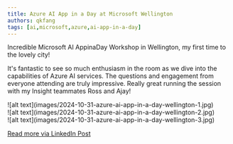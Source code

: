 ```yaml
---
title: Azure AI App in a Day at Microsoft Wellington
authors: qkfang
tags: [ai,microsoft,azure,ai-app-in-a-day]
---
```


Incredible Microsoft AI AppinaDay Workshop in Wellington, my first time to the lovely city!

It's fantastic to see so much enthusiasm in the room as we dive into the capabilities of Azure AI services. The questions and engagement from everyone attending are truly impressive. Really great running the session with my Insight teammates Ross and Ajay!

<div className="img-grid">
  <div className="img-item">
    ![alt text](images/2024-10-31-azure-ai-app-in-a-day-wellington-1.jpg)
  </div>
  <div className="img-item">
    ![alt text](images/2024-10-31-azure-ai-app-in-a-day-wellington-2.jpg)
  </div>
  <div className="img-item">
    ![alt text](images/2024-10-31-azure-ai-app-in-a-day-wellington-3.jpg)
  </div>
</div>

<a href="https://www.linkedin.com/posts/qkfang_ai-appinaday-activity-7257612486785314818-haBx" target="_blank">Read more via LinkedIn Post</a>


